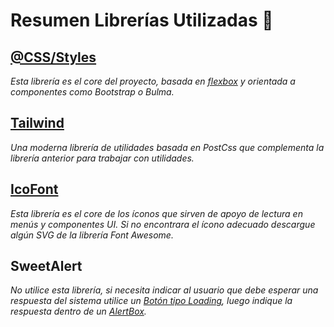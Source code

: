 <Meta title="Librerías" />

# Resumen Librerías Utilizadas 🎨

## [@CSS/Styles](https://gitlab.falabella.com/tech-corp/enterprise-support/finance-management/treasury/scc/gcp/frontend/styles)
_Esta librería es el core del proyecto, basada en [flexbox](https://css-tricks.com/snippets/css/a-guide-to-flexbox/) y orientada a componentes como Bootstrap o Bulma._

## [Tailwind](https://tailwindcss.com/)
_Una moderna librería de utilidades basada en PostCss que complementa la librería anterior para trabajar con utilidades._

## [IcoFont](https://icofont.com/)
_Esta librería es el core de los íconos que sirven de apoyo de lectura en menús y componentes UI. Si no encontrara el ícono adecuado descargue algún SVG de la librería Font Awesome._

## SweetAlert
_No utilice esta librería, si necesita indicar al usuario que debe esperar una respuesta del sistema utilice un [Botón tipo Loading](/story/ui-components-button--loading), luego indique la respuesta dentro de un [AlertBox](/story/ui-components-alertbox--success)._